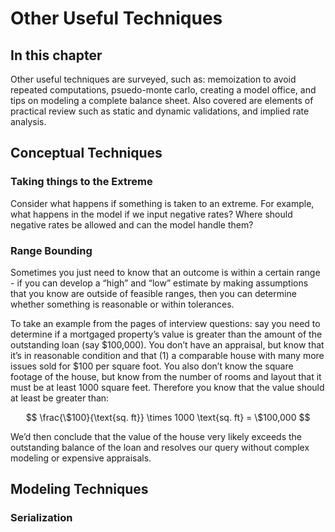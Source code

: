 # Other Useful Techniques

## In this chapter

Other useful techniques are surveyed, such as: memoization to avoid repeated computations, psuedo-monte carlo, creating a model office, and tips on modeling a complete balance sheet. Also covered are elements of practical review such as static and dynamic validations, and implied rate analysis.

## Conceptual Techniques

### Taking things to the Extreme

Consider what happens if something is taken to an extreme. For example, what happens in the model if we input negative rates? Where should negative rates be allowed and can the model handle them?

### Range Bounding

Sometimes you just need to know that an outcome is within a certain range - if you can develop a "high" and "low" estimate by making assumptions that you know are outside of feasible ranges, then you can determine whether something is reasonable or within tolerances.

To take an example from the pages of interview questions: say you need to determine if a mortgaged property's value is greater than the amount of the outstanding loan (say \$100,000). You don't have an appraisal, but know that it's in reasonable condition and that (1) a comparable house with many more issues sold for \$100 per square foot. You also don't know the square footage of the house, but know from the number of rooms and layout that it must be at least 1000 square feet. Therefore you know that the value should at least be greater than:

$$
\frac{\$100}{\text{sq. ft}} \times 1000 \text{sq. ft} = \$100,000 
$$

We'd then conclude that the value of the house very likely exceeds the outstanding balance of the loan and resolves our query without complex modeling or expensive appraisals.

## Modeling Techniques

### Serialization
